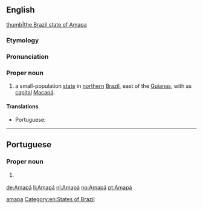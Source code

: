 ==English==

{{wikipedia}}
[[file: Brazil State Amapa.svg|thumb|the Brazil state of Amapa]]
===Etymology===
{{rfe||en}}
===Pronunciation===
{{rfp||en}}
===Proper noun===
{{en-proper noun}}

# a small-population [[state]] in [[northern]] [[Brazil]], east of the [[Guianas]], with as [[capital]] [[Macapá]].

====Translations====
{{trans-top|a state in northern Brazil}}
* Portuguese: {{t|pt|Amapá|m}}
{{trans-mid}}
{{trans-bottom}}

[[Category:English terms spelled with Á|amapa]]
[[Category:en:States of Brazil]]

----

==Portuguese==

===Proper noun===
{{pt-proper noun|m}}

# {{l|en|Amapá}} {{gloss|a state in northern Brazil}}

{{catlangcode|pt|States of Brazil}}

[[de:Amapá]]
[[li:Amapá]]
[[nl:Amapá]]
[[no:Amapá]]
[[pt:Amapá]]